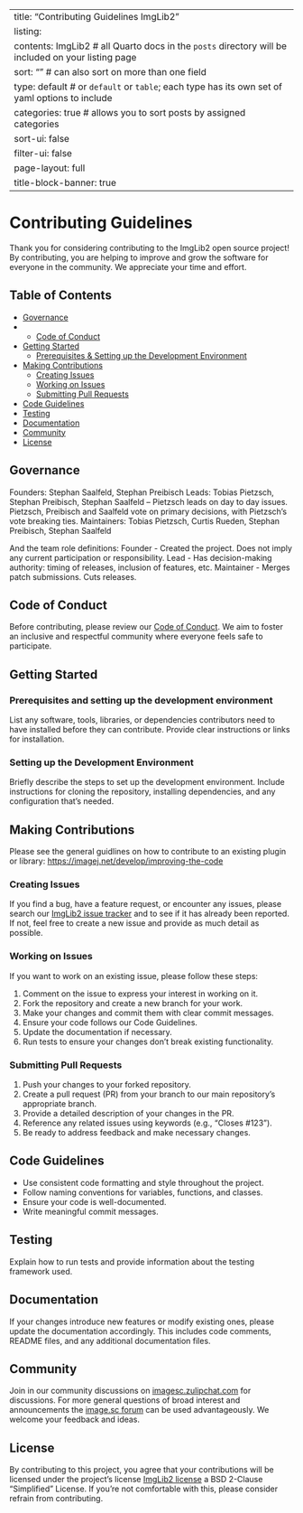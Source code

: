 
---
title: "Contributing Guidelines ImgLib2" 
listing:
  contents:    ImgLib2            # all Quarto docs in the `posts` directory will be included on your listing page
  sort: ""                          # can also sort on more than one field
  type: default                     # or `default` or `table`; each type has its own set of yaml options to include
  categories: true                  # allows you to sort posts by assigned categories
  sort-ui: false
  filter-ui: false
page-layout: full
title-block-banner: true
---

# Contributing Guidelines

Thank you for considering contributing to the ImgLib2 open source project! By contributing, you are helping to improve and grow the software for everyone in the community. We appreciate your time and effort.

## Table of Contents

- [Governance](#Governance)
- - [Code of Conduct](#code-of-conduct)
- [Getting Started](#getting-started)
  - [Prerequisites & Setting up the Development Environment](#prerequisites-and-setting-up-the-development-environment)
- [Making Contributions](#making-contributions)
  - [Creating Issues](#creating-issues)
  - [Working on Issues](#working-on-issues)
  - [Submitting Pull Requests](#submitting-pull-requests)
- [Code Guidelines](#code-guidelines)
- [Testing](#testing)
- [Documentation](#documentation)
- [Community](#community)
- [License](#license)

## Governance

Founders: Stephan Saalfeld, Stephan Preibisch
Leads: Tobias Pietzsch, Stephan Preibisch, Stephan Saalfeld – Pietzsch leads on day to day issues. 
Pietzsch, Preibisch and Saalfeld vote on primary decisions, with Pietzsch’s vote breaking ties.
Maintainers: Tobias Pietzsch, Curtis Rueden, Stephan Preibisch, Stephan Saalfeld

And the team role definitions:
Founder - Created the project. Does not imply any current participation or responsibility.
Lead - Has decision-making authority: timing of releases, inclusion of features, etc.
Maintainer - Merges patch submissions. Cuts releases.

## Code of Conduct

Before contributing, please review our [Code of Conduct](our_code_of_conduct.qmd). We aim to foster an inclusive and respectful community where everyone feels safe to participate.

## Getting Started

### Prerequisites and setting up the development environment

List any software, tools, libraries, or dependencies contributors need to have installed before they can contribute. Provide clear instructions or links for installation.

### Setting up the Development Environment

Briefly describe the steps to set up the development environment. Include instructions for cloning the repository, installing dependencies, and any configuration that's needed.

## Making Contributions
Please see the general guidlines on how to contribute to an existing plugin or library: [https://imagej.net/develop/improving-the-code](https://imagej.net/develop/improving-the-code)

### Creating Issues

If you find a bug, have a feature request, or encounter any issues, please search our [ImgLib2 issue tracker](https://github.com/imglib/imglib2/issues) and to see if it has already been reported. If not, feel free to create a new issue and provide as much detail as possible. 

### Working on Issues

If you want to work on an existing issue, please follow these steps:

1. Comment on the issue to express your interest in working on it.
2. Fork the repository and create a new branch for your work.
3. Make your changes and commit them with clear commit messages.
4. Ensure your code follows our Code Guidelines.
5. Update the documentation if necessary.
6. Run tests to ensure your changes don't break existing functionality.

### Submitting Pull Requests

1. Push your changes to your forked repository.
2. Create a pull request (PR) from your branch to our main repository's appropriate branch.
3. Provide a detailed description of your changes in the PR.
4. Reference any related issues using keywords (e.g., "Closes #123").
5. Be ready to address feedback and make necessary changes.

## Code Guidelines

- Use consistent code formatting and style throughout the project.
- Follow naming conventions for variables, functions, and classes.
- Ensure your code is well-documented.
- Write meaningful commit messages.

## Testing

Explain how to run tests and provide information about the testing framework used.

## Documentation

If your changes introduce new features or modify existing ones, please update the documentation accordingly. This includes code comments, README files, and any additional documentation files.

## Community

Join in our community discussions on [imagesc.zulipchat.com](https://imagesc.zulipchat.com/) for discussions. For more general questions of broad interest and announcements the [image.sc forum](https://forum.image.sc/) can be used advantageously. We welcome your feedback and ideas.

## License

By contributing to this project, you agree that your contributions will be licensed under the project's license [ImgLib2 license](https://github.com/imglib/imglib2/blob/master/LICENSE.txt) a BSD 2-Clause "Simplified" License. If you're not comfortable with this, please consider refrain from contributing. 
